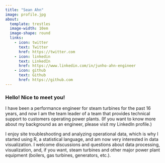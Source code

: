```yaml
---
title: "Sean Ahn"
image: profile.jpg
about:
  template: trestles
  image-width: 10em
  image-shape: round
  links:
    - icon: twitter
      text: Twitter
      href: https://twitter.com
    - icon: linkedin
      text: LinkedIn
      href: https://www.linkedin.com/in/junho-ahn-engineer
    - icon: github
      text: Github
      href: https://github.com
---
```


### Hello! Nice to meet you!

I have been a performance engineer for steam turbines for the past 16 years, and now I am the team leader of a team that provides technical support to customers operating power plants. (If you want to know more about my background as an engineer, please visit my LinkedIn profile.)

I enjoy site troubleshooting and analyzing operational data, which is why I started using R, a statistical language, and am now very interested in data visualization. I welcome discussions and questions about data processing, visualization, and, if you want, steam turbines and other major power plant equipment (boilers, gas turbines, generators, etc.).
